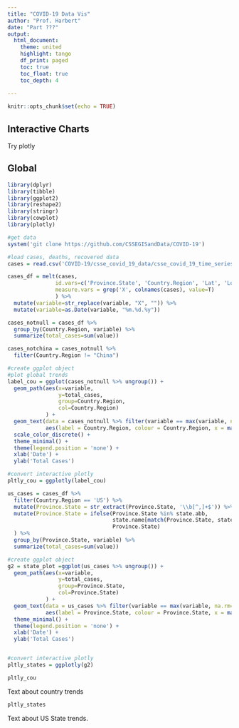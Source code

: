 ```yaml
---
title: "COVID-19 Data Vis"
author: "Prof. Harbert"
date: "Part ???"
output: 
  html_document:
    theme: united
    highlight: tango
    df_print: paged
    toc: true
    toc_float: true
    toc_depth: 4
  
---
```


```r
knitr::opts_chunk$set(echo = TRUE)
```



## Interactive Charts

Try plotly

## Global

```R
library(dplyr)
library(tibble)
library(ggplot2)
library(reshape2)
library(stringr)
library(cowplot)
library(plotly)

#get data
system('git clone https://github.com/CSSEGISandData/COVID-19')

#load cases, deaths, recovered data
cases = read.csv('COVID-19/csse_covid_19_data/csse_covid_19_time_series/time_series_19-covid-Confirmed.csv')

cases_df = melt(cases, 
               id.vars=c('Province.State', 'Country.Region', 'Lat', 'Long'), 
               measure.vars = grep('X', colnames(cases), value=T)
               ) %>% 
  mutate(variable=str_replace(variable, "X", "")) %>%
  mutate(variable=as.Date(variable, "%m.%d.%y"))

cases_notnull = cases_df %>% 
  group_by(Country.Region, variable) %>%
  summarize(total_cases=sum(value)) 

cases_notchina = cases_notnull %>%
  filter(Country.Region != "China")

#create ggplot object
#plot global trends
label_cou = ggplot(cases_notnull %>% ungroup()) +
  geom_path(aes(x=variable, 
                y=total_cases, 
                group=Country.Region, 
                col=Country.Region)
            ) +
  geom_text(data = cases_notnull %>% filter(variable == max(variable, na.rm=T)-1), 
            aes(label = Country.Region, colour = Country.Region, x = max(variable, na.rm=T), y = total_cases), hjust = "inward") +
  scale_color_discrete() + 
  theme_minimal() +
  theme(legend.position = 'none') +  
  xlab('Date') +
  ylab('Total Cases')

#convert interactive plotly
pltly_cou = ggplotly(label_cou)

us_cases = cases_df %>% 
  filter(Country.Region == 'US') %>%
  mutate(Province.State = str_extract(Province.State, '\\b[^,]+$')) %>%
  mutate(Province.State = ifelse(Province.State %in% state.abb,
                                 state.name[match(Province.State, state.abb)],
                                 Province.State)
  ) %>%
  group_by(Province.State, variable) %>%
  summarize(total_cases=sum(value))

#create ggplot object
g2 = state_plot =ggplot(us_cases %>% ungroup()) +
  geom_path(aes(x=variable, 
                y=total_cases, 
                group=Province.State,
                col=Province.State)
            ) +
  geom_text(data = us_cases %>% filter(variable == max(variable, na.rm=T)-1), 
            aes(label = Province.State, colour = Province.State, x = max(variable, na.rm=T), y = total_cases), hjust = "inward") +
  theme_minimal() +
  theme(legend.position = 'none') +  
  xlab('Date') +
  ylab('Total Cases')


#convert interactive plotly
pltly_states = ggplotly(g2)

pltly_cou
```

Text about country trends

```R

pltly_states

```

Text about US State trends.
